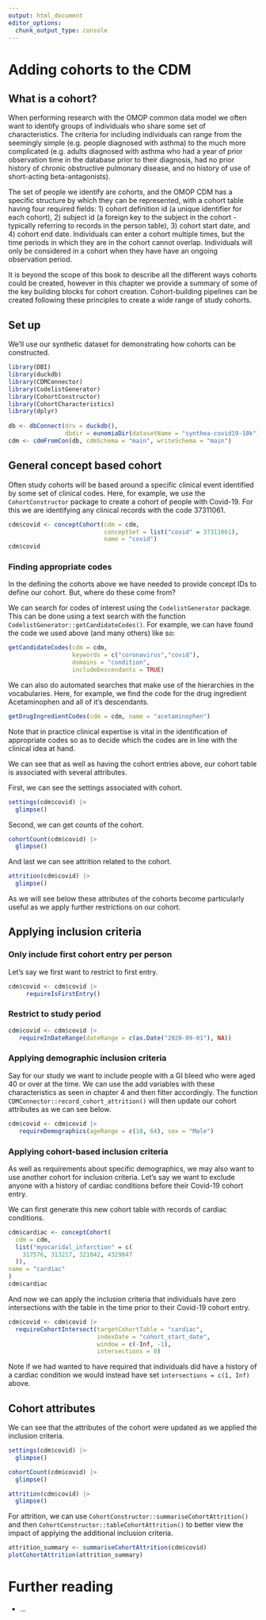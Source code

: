 ```yaml
---
output: html_document
editor_options: 
  chunk_output_type: console
---
```


# Adding cohorts to the CDM

## What is a cohort?

When performing research with the OMOP common data model we often want to identify groups of individuals who share some set of characteristics. The criteria for including individuals can range from the seemingly simple (e.g. people diagnosed with asthma) to the much more complicated (e.g. adults diagnosed with asthma who had a year of prior observation time in the database prior to their diagnosis, had no prior history of chronic obstructive pulmonary disease, and no history of use of short-acting beta-antagonists).

The set of people we identify are cohorts, and the OMOP CDM has a specific structure by which they can be represented, with a cohort table having four required fields: 1) cohort definition id (a unique identifier for each cohort), 2) subject id (a foreign key to the subject in the cohort - typically referring to records in the person table), 3) cohort start date, and 4) cohort end date. Individuals can enter a cohort multiple times, but the time periods in which they are in the cohort cannot overlap. Individuals will only be considered in a cohort when they have have an ongoing observation period.

It is beyond the scope of this book to describe all the different ways cohorts could be created, however in this chapter we provide a summary of some of the key building blocks for cohort creation. Cohort-building pipelines can be created following these principles to create a wide range of study cohorts.

## Set up

We'll use our synthetic dataset for demonstrating how cohorts can be constructed.

```r
library(DBI)
library(duckdb)
library(CDMConnector)
library(CodelistGenerator)
library(CohortConstructor)
library(CohortCharacteristics)
library(dplyr)
        
db <- dbConnect(drv = duckdb(),
                dbdir = eunomiaDir(datasetName = "synthea-covid19-10k"))
cdm <- cdmFromCon(db, cdmSchema = "main", writeSchema = "main")
```

## General concept based cohort

Often study cohorts will be based around a specific clinical event identified by some set of clinical codes. Here, for example, we use the `CohortConstructor` package to create a cohort of people with Covid-19. For this we are identifying any clinical records with the code 37311061.

```r
cdm$covid <- conceptCohort(cdm = cdm, 
                           conceptSet = list("covid" = 37311061), 
                           name = "covid")
cdm$covid
```

::: {.callout-tip collapse="true"}
### Finding appropriate codes

In the defining the cohorts above we have needed to provide concept IDs to define our cohort. But, where do these come from?

We can search for codes of interest using the `CodelistGenerator` package. This can be done using a text search with the function `CodelistGenerator::getCandidateCodes()`. For example, we can have found the code we used above (and many others) like so:

```r
getCandidateCodes(cdm = cdm, 
                  keywords = c("coronavirus","covid"),
                  domains = "condition",
                  includeDescendants = TRUE)
```

We can also do automated searches that make use of the hierarchies in the vocabularies. Here, for example, we find the code for the drug ingredient Acetaminophen and all of it's descendants.

```r
getDrugIngredientCodes(cdm = cdm, name = "acetaminophen")
```

Note that in practice clinical expertise is vital in the identification of appropriate codes so as to decide which the codes are in line with the clinical idea at hand.
:::

We can see that as well as having the cohort entries above, our cohort table is associated with several attributes.

First, we can see the settings associated with cohort.

```r
settings(cdm$covid) |> 
  glimpse()
```

Second, we can get counts of the cohort.

```r
cohortCount(cdm$covid) |> 
  glimpse()
```

And last we can see attrition related to the cohort.

```r
attrition(cdm$covid) |> 
  glimpse()
```

As we will see below these attributes of the cohorts become particularly useful as we apply further restrictions on our cohort.

## Applying inclusion criteria

### Only include first cohort entry per person

Let's say we first want to restrict to first entry.

```r
cdm$covid <- cdm$covid |> 
     requireIsFirstEntry() 
```

### Restrict to study period

```r
cdm$covid <- cdm$covid |>
   requireInDateRange(dateRange = c(as.Date("2020-09-01"), NA))
```

### Applying demographic inclusion criteria

Say for our study we want to include people with a GI bleed who were aged 40 or over at the time. We can use the add variables with these characteristics as seen in chapter 4 and then filter accordingly. The function `CDMConnector::record_cohort_attrition()` will then update our cohort attributes as we can see below.

```r
cdm$covid <- cdm$covid |>
   requireDemographics(ageRange = c(18, 64), sex = "Male")
```

### Applying cohort-based inclusion criteria

As well as requirements about specific demographics, we may also want to use another cohort for inclusion criteria. Let's say we want to exclude anyone with a history of cardiac conditions before their Covid-19 cohort entry.

We can first generate this new cohort table with records of cardiac conditions.

```r
cdm$cardiac <- conceptCohort(
  cdm = cdm,
  list("myocaridal_infarction" = c(
    317576, 313217, 321042, 4329847
  )), 
name = "cardiac"
)
cdm$cardiac
```

And now we can apply the inclusion criteria that individuals have zero intersections with the table in the time prior to their Covid-19 cohort entry.

```r
cdm$covid <- cdm$covid |> 
  requireCohortIntersect(targetCohortTable = "cardiac", 
                         indexDate = "cohort_start_date", 
                         window = c(-Inf, -1), 
                         intersections = 0) 
```

Note if we had wanted to have required that individuals did have a history of a cardiac condition we would instead have set `intersections = c(1, Inf)` above.

## Cohort attributes

We can see that the attributes of the cohort were updated as we applied the inclusion criteria.

```r
settings(cdm$covid) |> 
  glimpse()
```

```r
cohortCount(cdm$covid) |> 
  glimpse()
```

```r
attrition(cdm$covid) |> 
  glimpse()
```

For attrition, we can use `CohortConstructor::summariseCohortAttrition()` and then `CohortConstructor::tableCohortAttrition()` to better view the impact of applying the additional inclusion criteria.

```r
attrition_summary <- summariseCohortAttrition(cdm$covid)
plotCohortAttrition(attrition_summary)
```

# Further reading

-   ...
